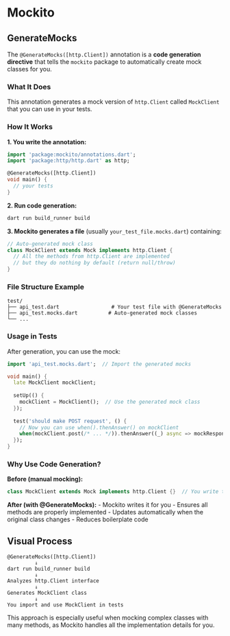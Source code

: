 # Mockito

## GenerateMocks

The `@GenerateMocks([http.Client])` annotation is a **code generation directive** that tells the `mockito` package to automatically create mock classes for you.

### What It Does

This annotation generates a mock version of `http.Client` called `MockClient` that you can use in your tests.

### How It Works

**1. You write the annotation:**
```dart
import 'package:mockito/annotations.dart';
import 'package:http/http.dart' as http;

@GenerateMocks([http.Client])
void main() {
  // your tests
}
```

**2. Run code generation:**
```bash
dart run build_runner build
```

**3. Mockito generates a file** (usually `your_test_file.mocks.dart`) containing:
```dart
// Auto-generated mock class
class MockClient extends Mock implements http.Client {
  // All the methods from http.Client are implemented
  // but they do nothing by default (return null/throw)
}
```

### File Structure Example

```
test/
├── api_test.dart                 # Your test file with @GenerateMocks
├── api_test.mocks.dart          # Auto-generated mock classes
└── ...
```

### Usage in Tests

After generation, you can use the mock:

```dart
import 'api_test.mocks.dart';  // Import the generated mocks

void main() {
  late MockClient mockClient;
  
  setUp(() {
    mockClient = MockClient();  // Use the generated mock class
  });
  
  test('should make POST request', () {
    // Now you can use when().thenAnswer() on mockClient
    when(mockClient.post(/* ... */)).thenAnswer((_) async => mockResponse);
  });
}
```

### Why Use Code Generation?

**Before (manual mocking):**
```dart
class MockClient extends Mock implements http.Client {}  // You write this
```

**After (with @GenerateMocks):**
- Mockito writes it for you
- Ensures all methods are properly implemented
- Updates automatically when the original class changes
- Reduces boilerplate code

## Visual Process

```
@GenerateMocks([http.Client])
         ↓
dart run build_runner build
         ↓
Analyzes http.Client interface
         ↓
Generates MockClient class
         ↓
You import and use MockClient in tests
```

This approach is especially useful when mocking complex classes with many methods, as Mockito handles all the implementation details for you.